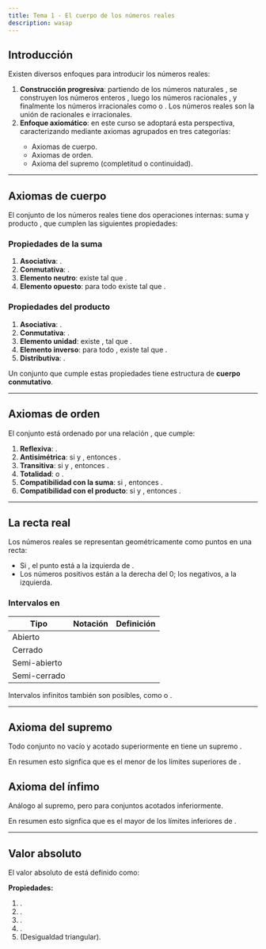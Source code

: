 ```yaml
---
title: Tema 1 - El cuerpo de los números reales
description: wasap
---
```



## Introducción
Existen diversos enfoques para introducir los números reales:

1. **Construcción progresiva**: partiendo de los números naturales <Latex formula="\mathbb{N} = \{1, 2, 3, \dots\}" />, se construyen los números enteros <Latex formula="\mathbb{Z}" />, luego los números racionales <Latex formula="\mathbb{Q}" />, y finalmente los números irracionales como <Latex formula="\sqrt{2}" /> o <Latex formula="\pi" />. Los números reales <Latex formula="\mathbb{R}" /> son la unión de racionales e irracionales.
2. **Enfoque axiomático**: en este curso se adoptará esta perspectiva, caracterizando <Latex formula="\mathbb{R}" /> mediante axiomas agrupados en tres categorías:
   - Axiomas de cuerpo.
   - Axiomas de orden.
   - Axioma del supremo (completitud o continuidad).

---

## Axiomas de cuerpo
El conjunto de los números reales <Latex formula="\mathbb{R}" /> tiene dos operaciones internas: suma <Latex formula="+" /> y producto <Latex formula="\cdot" />, que cumplen las siguientes propiedades:

### Propiedades de la suma <Latex formula="+" />
1. **Asociativa**: <Latex formula="x + (y + z) = (x + y) + z, \forall x, y, z \in \mathbb{R}" />.
2. **Conmutativa**: <Latex formula="x + y = y + x, \forall x, y \in \mathbb{R}" />.
3. **Elemento neutro**: existe <Latex formula="0 \in \mathbb{R}" /> tal que <Latex formula="x + 0 = x, \forall x \in \mathbb{R}" />.
4. **Elemento opuesto**: para todo <Latex formula="x \in \mathbb{R}" /> existe <Latex formula="-x \in \mathbb{R}" /> tal que <Latex formula="x + (-x) = 0" />.

### Propiedades del producto <Latex formula="\cdot" />
1. **Asociativa**: <Latex formula="x \cdot (y \cdot z) = (x \cdot y) \cdot z, \forall x, y, z \in \mathbb{R}" />.
2. **Conmutativa**: <Latex formula="x \cdot y = y \cdot x, \forall x, y \in \mathbb{R}" />.
3. **Elemento unidad**: existe <Latex formula="1 \in \mathbb{R}, 1 \neq 0" />, tal que <Latex formula="x \cdot 1 = x, \forall x \in \mathbb{R}" />.
4. **Elemento inverso**: para todo <Latex formula="x \neq 0" />, existe <Latex formula="x^{-1} \in \mathbb{R}" /> tal que <Latex formula="x \cdot x^{-1} = 1" />.
5. **Distributiva**: <Latex formula="x \cdot (y + z) = x \cdot y + x \cdot z, \forall x, y, z \in \mathbb{R}" />.

Un conjunto que cumple estas propiedades tiene estructura de **cuerpo conmutativo**.

---

## Axiomas de orden
El conjunto <Latex formula="\mathbb{R}" /> está ordenado por una relación <Latex formula="\leq" />, que cumple:

1. **Reflexiva**: <Latex formula="x \leq x, \forall x \in \mathbb{R}" />.
2. **Antisimétrica**: si <Latex formula="x \leq y" /> y <Latex formula="y \leq x" />, entonces <Latex formula="x = y" />.
3. **Transitiva**: si <Latex formula="x \leq y" /> y <Latex formula="y \leq z" />, entonces <Latex formula="x \leq z" />.
4. **Totalidad**: <Latex formula="x \leq y" /> o <Latex formula="y \leq x, \forall x, y \in \mathbb{R}" />.
5. **Compatibilidad con la suma**: si <Latex formula="x \leq y" />, entonces <Latex formula="x + z \leq y + z, \forall z \in \mathbb{R}" />.
6. **Compatibilidad con el producto**: si <Latex formula="x \leq y" /> y <Latex formula="z \geq 0" />, entonces <Latex formula="x \cdot z \leq y \cdot z" />.

---

## La recta real
Los números reales se representan geométricamente como puntos en una recta:

- Si <Latex formula="x < y" />, el punto <Latex formula="x" /> está a la izquierda de <Latex formula="y" />.
- Los números positivos están a la derecha del 0; los negativos, a la izquierda.

### Intervalos en <Latex formula="\mathbb{R}" />

| Tipo         | Notación      | Definición                                   |
|--------------|---------------|---------------------------------------------|
| Abierto      | <Latex formula="(a, b)" />  | <Latex formula="\{ x \in \mathbb{R} : a < x < b \}" />     |
| Cerrado      | <Latex formula="[a, b]" />  | <Latex formula="\{ x \in \mathbb{R} : a \leq x \leq b \}" /> |
| Semi-abierto | <Latex formula="(a, b]" />  | <Latex formula="\{ x \in \mathbb{R} : a < x \leq b \}" />   |
| Semi-cerrado | <Latex formula="[a, b)" />  | <Latex formula="\{ x \in \mathbb{R} : a \leq x < b \}" />   |

Intervalos infinitos también son posibles, como <Latex formula="(-\infty, b]" /> o <Latex formula="[a, +\infty)" />.

---

## Axioma del supremo
Todo conjunto no vacío y acotado superiormente en <Latex formula="\mathbb{R}" /> tiene un supremo <Latex formula="\sup" />.

<Latex formula="\alpha = \sup(A) \iff \alpha \geq x, \forall x \in A \text{ y } \forall \varepsilon > 0, \exists x \in A : \alpha - \varepsilon < x \leq \alpha" display={true} />

En resumen esto signfica que <Latex formula="\alpha" /> es el menor de los límites superiores de <Latex formula="A" />.

## Axioma del ínfimo
Análogo al supremo, pero para conjuntos acotados inferiormente.

<Latex formula="\beta = \inf(A) \iff \beta \leq x, \forall x \in A \text{ y } \forall \varepsilon > 0, \exists x \in A : \beta \leq x < \beta + \varepsilon" display={true} />

En resumen esto signfica que <Latex formula="\beta" /> es el mayor de los límites inferiores de <Latex formula="A" />.

---

## Valor absoluto
El valor absoluto de <Latex formula="x \in \mathbb{R}" /> está definido como:

<Latex formula="|x| = \begin{cases} 
  x, & \text{si } x \geq 0 \\\\
  -x, & \text{si } x < 0.
\end{cases}" display={true} />

**Propiedades:**
1. <Latex formula="|x| \geq 0" />.
2. <Latex formula="|x| = 0 \iff x = 0" />.
3. <Latex formula="|x| = |-x|" />.
4. <Latex formula="|x \cdot y| = |x| \cdot |y|" />.
5. <Latex formula="|x + y| \leq |x| + |y|" /> (Desigualdad triangular).
